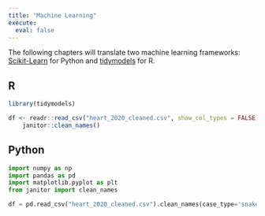 ```yaml
---
title: "Machine Learning"
execute: 
  eval: false
---
```


The following chapters will translate two machine learning frameworks: [Scikit-Learn](https://scikit-learn.org/stable/) for Python and [tidymodels](https://www.tidymodels.org/) for R.

::: panel-tabset
## R

```r
library(tidymodels)

df <- readr::read_csv("heart_2020_cleaned.csv", show_col_types = FALSE) |> 
    janitor::clean_names()
```

## Python

```python
import numpy as np
import pandas as pd
import matplotlib.pyplot as plt
from janitor import clean_names

df = pd.read_csv("heart_2020_cleaned.csv").clean_names(case_type='snake')
```
:::